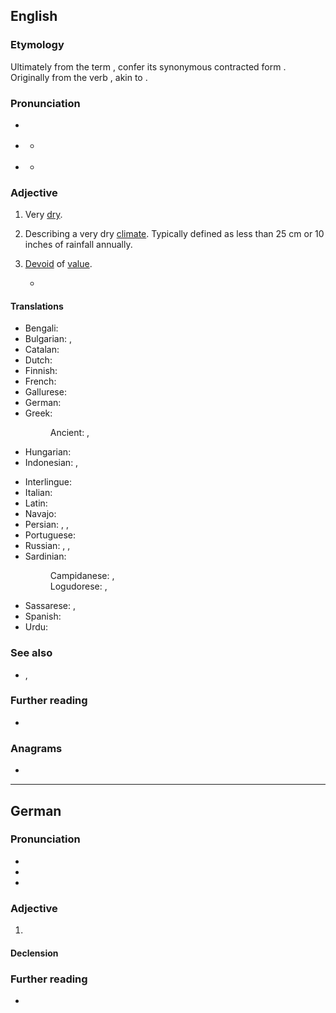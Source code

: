 {{also|àrid|árið}}
==English==

===Etymology===
{{PIE root|en|h₂eHs}}
Ultimately from the {{etyl|la|en}} term {{m|la|āridus||dry, arid, parched}}, confer its synonymous contracted form {{m|la|ardus}}. Originally from the verb {{m|la|āreo||I am dry, I am parched}}, akin to {{m|la|ārdeō||I am on fire, I burn}}.

===Pronunciation===
* {{a|UK}} {{IPA|en|/ˈæ.ɹɪd/}}
* {{a|US}} {{IPA|en|/ˈæ.ɹɪd/}}
** {{audio|en|En-us-ne-arid.ogg|Audio (US)}} {{a|non-Mary-marry-merry}}
* {{a|US}} {{IPA|en|/ˈɛə.ɹɪd/}}
** {{audio|en|en-us-arid.ogg|Audio (US)}} {{a|Mary-marry-merry}}

===Adjective===
{{en-adj|er|more}}

# Very [[dry]].
#: {{ant|en|wet|drenched|damp|moist}}
#: {{ux|en|The cake was '''arid'''.}}
# Describing a very dry [[climate]]. Typically defined as less than 25 cm or 10 inches of rainfall annually.
#: {{ant|en|rainforest|humid}}
#: {{ux|en|Deserts are known for being '''arid'''.}}
# [[devoid|Devoid]] of [[value]].
#: {{ant|en|valuable|costly|precious}}
#: {{ux|en|The millionaire viewed his gift as '''arid'''.}}
#* {{quote-book|en|year=1956|author=Arthur C. Clarke|authorlink=Arthur C. Clarke|title=The City and the Stars|page=37|passage=Such occupations might have seemed '''arid''' to those who did not possess the intellect to appreciate their subtleties.}}

====Translations====
{{trans-top|very dry}}
* Bengali: {{t|bn|শুষ্ক|sc=Beng}}
* Bulgarian: {{t+|bg|сух}}, {{t+|bg|безводен}}
* Catalan: {{t|ca|àrid}}
* Dutch: {{t+|nl|droog}}
* Finnish: {{t+|fi|kuiva}}
* French: {{t+|fr|aride}}
* Gallurese: {{t|sdn|àrritu}}
* German: {{t+|de|arid}}
* Greek:
*: Ancient: {{t|grc|κάγκανος}}, {{t|grc|ἄνυδρος}}
* Hungarian: {{t+|hu|kiszáradt}}
* Indonesian: {{t+|id|gersang}}, {{t+|id|tandus}}
{{trans-mid}}
* Interlingue: {{t|ie|arid}}
* Italian: {{t+|it|arido}}
* Latin: {{t|la|āridus}}
* Navajo: {{t|nv|hóółtseii}}
* Persian: {{t+|fa|خشک|sc=fa-Arab}}, {{t+|fa|بایر|sc=fa-Arab}}, {{t|fa|کم باران|sc=fa-Arab}}
* Portuguese: {{t+|pt|árido}}
* Russian: {{t+|ru|сухо́й}}, {{t+|ru|засу́шливый}}, {{t+|ru|безво́дный}}
* Sardinian:
*: Campidanese: {{t|sc|àrridu}}, {{t|sc|àridu}}
*: Logudorese: {{t|sc|assuttu}}, {{t|sc|àrridu}}
* Sassarese: {{t|sdc|aramiddu}}, {{t|sdc|séccu}}
* Spanish: {{t+|es|árido}}
* Urdu: {{t|ur|خشک}}
{{trans-bottom}}

===See also===
* {{l|en|semiarid}}, {{l|en|semi-arid}}

===Further reading===
* {{pedia}}

===Anagrams===
* {{anagrams|en|a=adir|Aird|Dari|IARD|Irad|RAID|dira|raid|riad}}

----

==German==

===Pronunciation===
* {{IPA|de|/aˈʁiːt/}}
* {{audio|de|De-arid.ogg|Audio}}
* {{hyphenation|de|arid}}

===Adjective===
{{de-adj|arider|aridesten}}

# {{l|en|arid}}

====Declension====
{{de-decl-adj|arid|arider|aridest}}

===Further reading===
* {{R:Duden}}